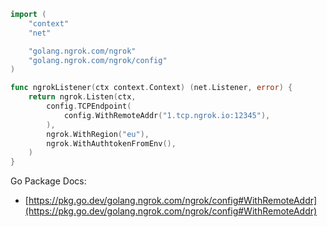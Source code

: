 ```go
import (
	"context"
	"net"

	"golang.ngrok.com/ngrok"
	"golang.ngrok.com/ngrok/config"
)

func ngrokListener(ctx context.Context) (net.Listener, error) {
	return ngrok.Listen(ctx,
		config.TCPEndpoint(
			config.WithRemoteAddr("1.tcp.ngrok.io:12345"),
		),
		ngrok.WithRegion("eu"),
		ngrok.WithAuthtokenFromEnv(),
	)
}
```

Go Package Docs:

- [https://pkg.go.dev/golang.ngrok.com/ngrok/config#WithRemoteAddr](https://pkg.go.dev/golang.ngrok.com/ngrok/config#WithRemoteAddr)
